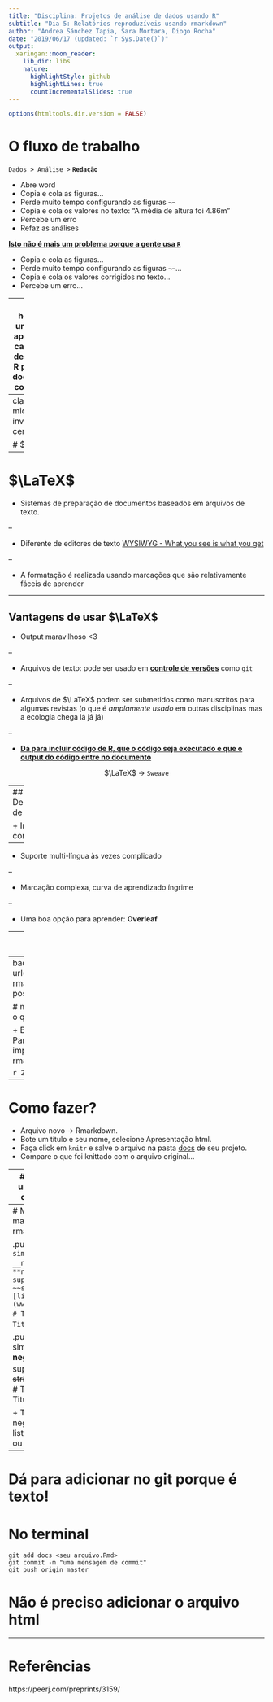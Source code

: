 ```yaml
---
title: "Disciplina: Projetos de análise de dados usando R"
subtitle: "Dia 5: Relatórios reproduzíveis usando rmarkdown"
author: "Andrea Sánchez Tapia, Sara Mortara, Diogo Rocha"
date: "2019/06/17 (updated: `r Sys.Date()`)"
output:
  xaringan::moon_reader:
    lib_dir: libs
    nature:
      highlightStyle: github
      highlightLines: true
      countIncrementalSlides: true
---
```


```r
options(htmltools.dir.version = FALSE)
```

# O fluxo de trabalho

`Dados > Análise >` __`Redação`__

+ Abre word
+ Copia e cola as figuras...
+ Perde muito tempo configurando as figuras `¬¬` 
+ Copia e cola os valores no texto: "A média de altura foi 4.86m"
+ Percebe um erro
+ Refaz as análises

__[Isto não é mais um problema porque a gente usa `R`]()__

+ Copia e cola as figuras...
+ Perde muito tempo configurando as figuras `¬¬`...
+ Copia e cola os valores corrigidos no texto...
+ Percebe um erro...

---
# E se houvesse um jeito de aproveitar a capacidade de script do R para fazer documentos completos?

![](https://media.giphy.com/media/3o7buirYcmV5nSwIRW/giphy.gif)

---
class: middle, inverse, center


# $\LaTeX$



---
# $\LaTeX$

+ Sistemas de preparação de documentos baseados em arquivos de texto.

--

+ Diferente de editores de texto [WYSIWYG - What you see is what you get]()

--

+ A formatação é realizada usando marcações que são relativamente fáceis de aprender


---

## Vantagens de usar $\LaTeX$

+ Output maravilhoso <3

--

+ Arquivos de texto: pode ser usado em [__controle de versões__]() como `git` 

--

+ Arquivos de $\LaTeX$ podem ser submetidos como
manuscritos para algumas revistas (o que é _amplamente usado _ em outras disciplinas mas a ecologia chega lá já já)

--

+ __[Dá para incluir código de R, que o código seja executado e que o output do código entre no documento]()__

<center> 
$\LaTeX$ -> `Sweave`
</center>


---
## Desvantagens de $\LaTeX$ 

+ Instalação complicada

--

+ Suporte multi-língua às vezes complicado

--

+ Marcação complexa, curva de aprendizado íngrime

--

+ Uma boa opção para aprender: __Overleaf__


---
background-image: url(figs/overleaf.png)
background-size: 100%

# Overleaf

.footnote[https://www.overleaf.com/7447819279hqmkncfvybhf]

---
background-image: url(https://bookdown.org/yihui/rmarkdown/images/hex-rmarkdown.png)
background-size: 20%
background-position: 90% 80%

# markdown é $\LaTeX$ sem esteroides - e às vezes é o que a gente precisa. 


+ Baseado em html, comandos relativamente simples
+ Para inserir código de `R`: __rmarkdown__
+ Bem implementado no RStudio
+ Em vez de sweave: rmarkdown -> `knitr`



```r
2 + 2
```

---
# Como fazer? 

+ Arquivo novo -> Rmarkdown.
+ Bote um título e seu nome, selecione Apresentação html. 
+ Faça click em `knitr` e salve o arquivo na pasta [docs]() de seu projeto. 
+ Compare o que foi knittado com o arquivo original... 

---
# Estrutura de um documento de markdown

+ Um documento de rmarkdown tem a estrutura seguinte. 
+ Um cabeçalho (chamado de YAML), com opções, entre outras o título, o autor, a data e o tipo de output que você quer. Outras funções poderão ser incluídas posteriormente, inclusive a citação de artigos. 
+ O código de R se encontra entre acentos graves triplos
+ Cada porção de código é chamada de _chunk_ na internet e na documentação de rmarkdown e rstudio.
+ O primeiro _chunk_ tem as opções gerais que serão usadas. 
+ O texto vai por fora dos chunks, e pode ser formatado 

---
# Marcações de markdown e rmarkdown

.pull-left[
`texto simples`  
`__negrito__` e `**negrito**`  
`superscript^2^`    
`~~strikethrough~~`   
`[link](www.rstudio.com)`
`# Titulo 1`
`## Titulo 2`
]

.pull-right[
texto simples  
__negrito__  e **negrito**  
superscript^2^    
~~strikethrough~~   
[link](www.rstudio.com) 
# Titulo 1
## Titulo 2
]

+ Títulos #, #
+ negrito cursivo listas numeradas ou não

---

# Dá para adicionar no git porque é texto!

# No terminal

`git add docs <seu arquivo.Rmd>`  
`git commit -m "uma mensagem de commit"`  
`git push origin master`  

# Não é preciso adicionar o arquivo html

---
# Referências
https://peerj.com/preprints/3159/
